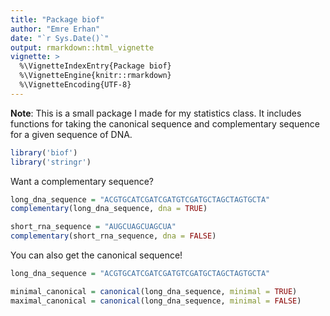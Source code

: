 ```yaml
---
title: "Package biof"
author: "Emre Erhan"
date: "`r Sys.Date()`"
output: rmarkdown::html_vignette
vignette: >
  %\VignetteIndexEntry{Package biof}
  %\VignetteEngine{knitr::rmarkdown}
  %\VignetteEncoding{UTF-8}
---
```


__Note__: This is a small package I made for my statistics class. It includes functions for taking the canonical sequence and complementary sequence for a given sequence of DNA.

```r
library('biof')
library('stringr')
```

Want a complementary sequence?

```r
long_dna_sequence = "ACGTGCATCGATCGATGTCGATGCTAGCTAGTGCTA"
complementary(long_dna_sequence, dna = TRUE)

short_rna_sequence = "AUGCUAGCUAGCUA"
complementary(short_rna_sequence, dna = FALSE)
```

You can also get the canonical sequence!

```r
long_dna_sequence = "ACGTGCATCGATCGATGTCGATGCTAGCTAGTGCTA"

minimal_canonical = canonical(long_dna_sequence, minimal = TRUE)
maximal_canonical = canonical(long_dna_sequence, minimal = FALSE)
```

